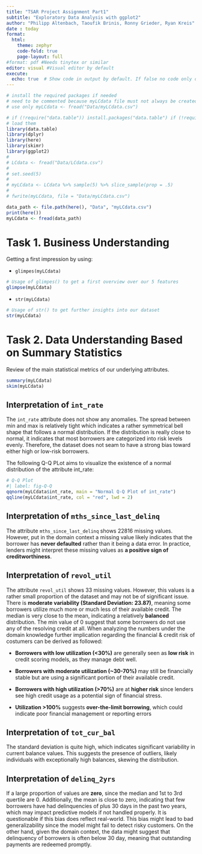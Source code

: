 ```yaml
---
title: "TSAR Project Assignment Part1"
subtitle: "Exploratory Data Analysis with ggplot2"
author: "Philipp Altenbach, Taoufik Brinis, Ronny Grieder, Ryan Kreis"
date : today
format:
  html:
    theme: zephyr
    code-fold: true
    page-layout: full
#format: pdf #Needs tinytex or similar
editor: visual #Visual editor by default
execute:
  echo: true  # Show code in output by default. If false no code only output.
---
```


```r
# install the required packages if needed
# need to be commented because myLCdata file must not always be created again
# use only myLCdata <- fread("Data/myLCdata.csv")

# if (!require("data.table")) install.packages("data.table") if (!require("dplyr")) install.packages("dplyr") \
# load them 
library(data.table) 
library(dplyr)
library(here)
library(skimr)
library(ggplot2)
# 
# LCdata <- fread("Data/LCdata.csv")
# 
# set.seed(5)
# 
# myLCdata <- LCdata %>% sample(5) %>% slice_sample(prop = .5)
# 
# fwrite(myLCdata, file = "Data/myLCdata.csv")
```

```r
data_path <- file.path(here(), "Data", "myLCdata.csv")
print(here())
myLCdata <- fread(data_path)
```

# Task 1. Business Understanding

Getting a first impression by using:

-   `glimpes(myLCdata)`

```r
# Usage of glimpes() to get a first overview over our 5 features
glimpse(myLCdata)

```

-   `str(myLCdata)`

```r
# Usage of str() to get further insights into our dataset
str(myLCdata)
```

# Task 2. Data Understanding Based on Summary Statistics

Review of the main statistical metrics of our underlying attributes.

```r
summary(myLCdata)
skim(myLCdata)
```

## Interpretation of `int_rate`

The `int_rate` attribute does not show any anomalies. The spread between min and max is relatively tight which indicates a rather symmetrical bell shape that follows a normal distribution. If the distribution is really close to normal, it indicates that most borrowers are categorized into risk levels evenly. Therefore, the dataset does not seam to have a strong bias toward either high or low-risk borrowers.

The following Q-Q PLot aims to visualize the existence of a normal distribution of the attribute int_rate:

```r
# Q-Q Plot
#| label: fig-Q-Q
qqnorm(myLCdata$int_rate, main = "Normal Q-Q Plot of int_rate")
qqline(myLCdata$int_rate, col = "red", lwd = 2)
```

## Interpretation of `mths_since_last_delinq`

The attribute `mths_since_last_delinq` shows 22816 missing values. However, put in the domain context a missing value likely indicates that the borrower has **never defaulted** rather than it being a data error. In practice, lenders might interpret these missing values as **a positive sign of creditworthiness**.

## Interpretation of `revol_util`

The attribute `revol_util` shows 33 missing values. However, this values is a rather small proportion of the dataset and may not be of significant issue. There is **moderate variability (Standard Deviation: 23.87)**, meaning some borrowers utilize much more or much less of their available credit. The median is very close to the mean, indicating a relatively **balanced** distribution. The min value of 0 suggest that some borrowers do not use any of the resolving credit at all. When analyzing the numbers under the domain knowledge further implication regarding the financial & credit risk of costumers can be derived as followed:

-   **Borrowers with low utilization (\<30%)** are generally seen as **low risk** in credit scoring models, as they manage debt well.

-   **Borrowers with moderate utilization (\~30-70%)** may still be financially stable but are using a significant portion of their available credit.

-   **Borrowers with high utilization (\>70%)** are at **higher risk** since lenders see high credit usage as a potential sign of financial stress.

-   **Utilization \>100%** suggests **over-the-limit borrowing**, which could indicate poor financial management or reporting errors

## Interpretation of `tot_cur_bal`

The standard deviation is quite high, which indicates significant variability in current balance values. This suggests the presence of outliers, likely individuals with exceptionally high balances, skewing the distribution.

## Interpretation of `delinq_2yrs`

If a large proportion of values are **zero**, since the median and 1st to 3rd quertile are 0. Additionally, the mean is close to zero, indicating that few borrowers have had delinquencies of plus 30 days in the past two years, which may impact predictive models if not handled properly. It is questionable if this bias does reflect real-world. This bias might lead to bad generalizability since the model might fail to detect risky customers. On the other hand, given the domain context, the data might suggest that delinquency of borrowers is often below 30 day, meaning that outstanding payments are redeemed promptly.
